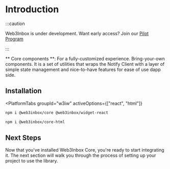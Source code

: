 
# Introduction

:::caution

Web3Inbox is under development. Want early access? Join our [Pilot Program](https://walletconnect.com/partners)

:::


** Core components **: For a fully-customized experience. Bring-your-own components. It is a set of
utilities that wraps the Notify Client with a layer of simple state management and nice-to-have
features for ease of use dapp side. 

## Installation

<PlatformTabs
	groupId="w3iw"
	activeOptions={["react", "html"]}
>
<PlatformTabItem value="react">

```bash npm2yarn
npm i @web3inbox/core @web3inbox/widget-react
```

</PlatformTabItem>
<PlatformTabItem value="html">

```bash npm2yarn
npm i @web3inbox/core-html
```

</PlatformTabItem>
</PlatformTabs>

## Next Steps

Now that you've installed Web3Inbox Core, you're ready to start integrating it. The next section will walk you through the process of setting up your project to use the library.
